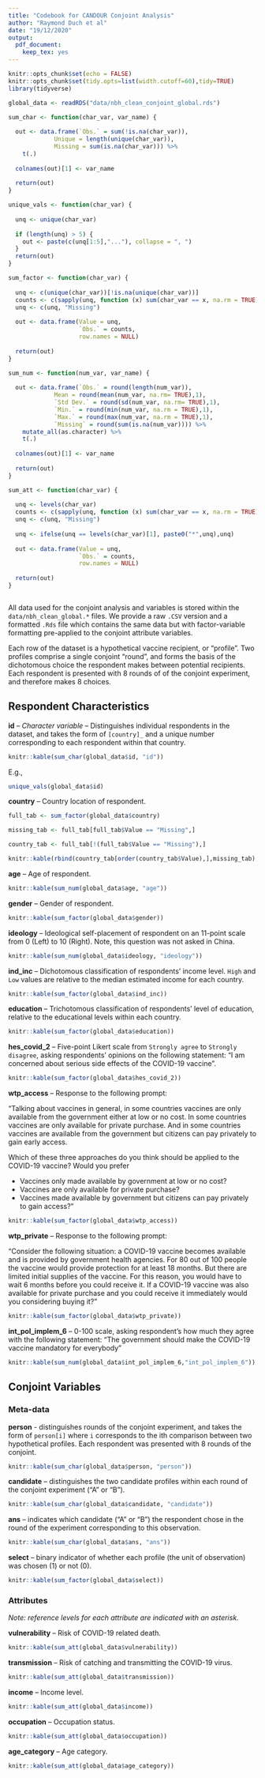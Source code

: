 ```yaml
---
title: "Codebook for CANDOUR Conjoint Analysis"
author: "Raymond Duch et al"
date: "19/12/2020"
output: 
  pdf_document: 
    keep_tex: yes
---
```


```r
knitr::opts_chunk$set(echo = FALSE)
knitr::opts_chunk$set(tidy.opts=list(width.cutoff=60),tidy=TRUE)
library(tidyverse)

global_data <- readRDS("data/nbh_clean_conjoint_global.rds")

sum_char <- function(char_var, var_name) {
  
  out <- data.frame(`Obs.` = sum(!is.na(char_var)),
             Unique = length(unique(char_var)),
             Missing = sum(is.na(char_var))) %>% 
    t(.)
  
  colnames(out)[1] <- var_name
  
  return(out)  
}

unique_vals <- function(char_var) {
  
  unq <- unique(char_var)
  
  if (length(unq) > 5) {
    out <- paste(c(unq[1:5],"..."), collapse = ", ")
  }
  return(out)
}

sum_factor <- function(char_var) {
  
  unq <- c(unique(char_var))[!is.na(unique(char_var))]
  counts <- c(sapply(unq, function (x) sum(char_var == x, na.rm = TRUE)), sum(is.na(char_var)))
  unq <- c(unq, "Missing")
  
  out <- data.frame(Value = unq,
                    `Obs.` = counts,
                    row.names = NULL)
  
  return(out)
}

sum_num <- function(num_var, var_name) {
  
  out <- data.frame(`Obs.` = round(length(num_var)),
             Mean = round(mean(num_var, na.rm= TRUE),1),
             `Std Dev.` = round(sd(num_var, na.rm= TRUE),1),
             `Min.` = round(min(num_var, na.rm = TRUE),1),
             `Max.` = round(max(num_var, na.rm = TRUE),1),
             `Missing` = round(sum(is.na(num_var)))) %>% 
    mutate_all(as.character) %>% 
    t(.)
    
  colnames(out)[1] <- var_name
  
  return(out)
}

sum_att <- function(char_var) {
  
  unq <- levels(char_var)
  counts <- c(sapply(unq, function (x) sum(char_var == x, na.rm = TRUE)), sum(is.na(char_var)))
  unq <- c(unq, "Missing")
  
  unq <- ifelse(unq == levels(char_var)[1], paste0("*",unq),unq)
  
  out <- data.frame(Value = unq,
                    `Obs.` = counts,
                    row.names = NULL)
  
  return(out)
}



```

All data used for the conjoint analysis and variables is stored within the `data/nbh_clean_global.*` files. We provide a raw `.CSV` version and a formatted `.Rds` file which contains the same data but with factor-variable formatting pre-applied to the conjoint attribute variables.

Each row of the dataset is a hypothetical vaccine recipient, or "profile". Two profiles comprise a single conjoint "round", and forms the basis of the dichotomous choice the respondent makes between potential recipients. Each respondent is presented with 8 rounds of of the conjoint experiment, and therefore makes 8 choices.

## Respondent Characteristics

**id** -- *Character variable* -- Distinguishes individual respondents in the dataset, and takes the form of `[country]_` and a unique number corresponding to each respondent within that country.

``` r
knitr::kable(sum_char(global_data$id, "id"))
```
E.g.,
``` r
unique_vals(global_data$id)
```

**country** -- Country location of respondent. 

``` r
full_tab <- sum_factor(global_data$country)

missing_tab <- full_tab[full_tab$Value == "Missing",]

country_tab <- full_tab[!(full_tab$Value == "Missing"),]

knitr::kable(rbind(country_tab[order(country_tab$Value),],missing_tab), row.names = FALSE)


```

\newpage

**age** -- Age of respondent.

``` r
knitr::kable(sum_num(global_data$age, "age"))
```


**gender** -- Gender of respondent.

``` r
knitr::kable(sum_factor(global_data$gender))
```


**ideology** -- Ideological self-placement of respondent on an 11-point scale from 0 (Left) to 10 (Right). Note, this question was not asked in China. 

``` r
knitr::kable(sum_num(global_data$ideology, "ideology"))
```


**ind_inc** -- Dichotomous classification of respondents' income level. `High` and `Low` values are relative to the median estimated income for each country.

``` r
knitr::kable(sum_factor(global_data$ind_inc))
```



\newpage

**education** -- Trichotomous classification of respondents' level of education, relative to the educational levels within each country.

``` r
knitr::kable(sum_factor(global_data$education))
```


**hes_covid_2** -- Five-point Likert scale from `Strongly agree` to `Strongly disagree`, asking respondents' opinions on the following statement: "I am concerned about serious side effects of the COVID-19 vaccine".

``` r
knitr::kable(sum_factor(global_data$hes_covid_2))
```


**wtp_access** -- Response to the following prompt:

"Talking about vaccines in general, in some countries vaccines are only available from the government either at low or no cost. In some countries vaccines are only available for private purchase. And in some countries vaccines are available from the government but citizens can pay privately to gain early access.

Which of these three approaches do you think should be applied to the COVID-19 vaccine? Would you prefer

* Vaccines only made available by government at low or no cost?
* Vaccines are only available for private purchase?
* Vaccines made available by government but citizens can pay privately to gain access?"

``` r
knitr::kable(sum_factor(global_data$wtp_access))
```


\newpage
**wtp_private** -- Response to the following prompt:

"Consider the following situation: a COVID-19 vaccine becomes available and is provided by government health agencies. For 80 out of 100 people the vaccine would provide protection for at least 18 months. But there are limited initial supplies of the vaccine. For this reason, you would have to wait 6 months before you could receive it. If a COVID-19 vaccine was also available for private purchase and you could receive it immediately would you considering buying it?"

``` r
knitr::kable(sum_factor(global_data$wtp_private))
```


**int_pol_implem_6** -- 0-100 scale, asking respondent's how much they agree with the following statement: "The government should make the COVID-19 vaccine mandatory for everybody"

``` r
knitr::kable(sum_num(global_data$int_pol_implem_6,"int_pol_implem_6"))
```

\newpage
## Conjoint Variables

### Meta-data

**person** - distinguishes rounds of the conjoint experiment, and takes the form of `person[i]` where `i` corresponds to the ith comparison between two hypothetical profiles. Each respondent was presented with 8 rounds of the conjoint.

``` r
knitr::kable(sum_char(global_data$person, "person"))
```



**candidate** -- distinguishes the two candidate profiles within each round of the conjoint experiment ("A" or "B").

``` r
knitr::kable(sum_char(global_data$candidate, "candidate"))
```



**ans** -- indicates which candidate ("A" or "B") the respondent chose in the round of the experiment corresponding to this observation.

``` r
knitr::kable(sum_char(global_data$ans, "ans"))
```



**select** -- binary indicator of whether each profile (the unit of observation) was chosen (1) or not (0).

``` r
knitr::kable(sum_factor(global_data$select))
```

\newpage
### Attributes

*Note: reference levels for each attribute are indicated with an asterisk.*



**vulnerability** -- Risk of COVID-19 related death.

``` r
knitr::kable(sum_att(global_data$vulnerability))
```



**transmission** -- Risk of catching and transmitting the COVID-19 virus.

``` r
knitr::kable(sum_att(global_data$transmission))
```


**income** -- Income level.

``` r
knitr::kable(sum_att(global_data$income))
```


**occupation** -- Occupation status.

``` r
knitr::kable(sum_att(global_data$occupation))
```


\newpage
**age_category** -- Age category.

``` r
knitr::kable(sum_att(global_data$age_category))
```


